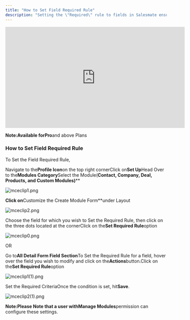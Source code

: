 ```yaml
---
title: "How to Set Field Required Rule"
description: "Setting the \"Required\" rule to fields in Salesmate ensures that certain data must be provided before saving or submitting a form, helping maintain data completeness and accuracy"
---
```

<iframe
  width="560"
  height="315"
  src="https://www.youtube.com/embed/dg7e9cmuHZA"
  title="YouTube video"
  frameborder="0"
  allow="accelerometer; autoplay; clipboard-write; encrypted-media; gyroscope; picture-in-picture; web-share"
  allowfullscreen
></iframe>

**Note:**Available for**Pro**and above Plans

### How to Set Field Required Rule

To Set the Field Required Rule,

Navigate to the**Profile Icon**on the top right cornerClick on**Set Up**Head Over to the**Modules Category**Select the Module(**Contact, Company, Deal, Products, and Custom Modules)****

![mceclip1.png](./images/mceclip1-9.png)

**Click on**Customize the Create Module Form**under Layout

![mceclip2.png](./images/mceclip2-7.png)

Choose the field for which you wish to Set the Required Rule, then click on the three dots located at the cornerClick on the**Set Required Rule**option

![mceclip0.png](./images/mceclip0-6.png)

OR

Go to**All Detail Form Field Section**To Set the Required Rule for a field, hover over the field you wish to modify and click on the**Actions**button.Click on the**Set Required Rule**option

![mceclip1(1).png](./images/mceclip11-4.png)

Set the Required CriteriaOnce the condition is set, hit**Save**.

![mceclip2(1).png](./images/mceclip21-2.png)

**Note:**Please Note that a user with**Manage Modules**permission can configure these settings.
